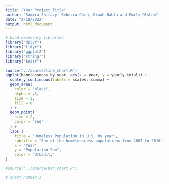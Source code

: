 ```yaml
---
title: "Your Project Title"
author: "Samira Shirazy, Rebecca Chan, Dinah Bahta and Emily Olshan"
date: "2/18/2022"
output: html_document
---
```


``` r

# Load necessary libraries
library("dplyr")
library("tidyr")
library("ggplot2")
library("stringr")
library("knitr")

```

``` r
source("../source/line_chart.R")
ggplot(homelessness_by_year, aes(x = year, y = yearly_total)) +
  scale_y_continuous(labels = scales::comma) +
  geom_area(
    color = "black",
    alpha = .5,
    size = 2,
    fill = 8
  ) +
  geom_point(
    size = 2,
    color = "red"
  ) +
  labs (
    title = "Homeless Population in U.S. by year",
    subtitle = "Sum of the homelessness populations from 2007 to 2016",
    x = "Year",
    y = "Population Sum",
    color = "Urbanity"
)
```

``` r
#source("../source/bar_chart.R")
```

``` r
# chart number 3
```
